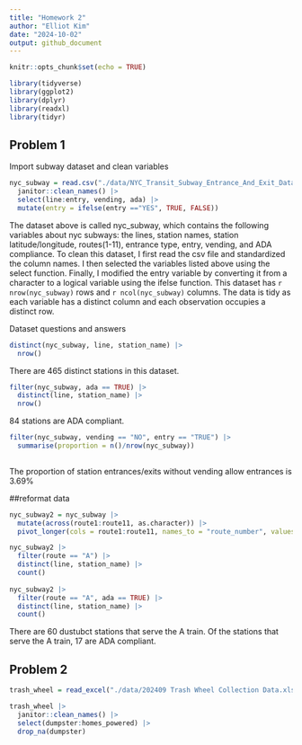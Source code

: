 ```yaml
---
title: "Homework 2"
author: "Elliot Kim"
date: "2024-10-02"
output: github_document
---
```


```r
knitr::opts_chunk$set(echo = TRUE)
```
```r
library(tidyverse)
library(ggplot2)
library(dplyr)
library(readxl)
library(tidyr)
```

## Problem 1

Import subway dataset and clean variables
```r
nyc_subway = read.csv("./data/NYC_Transit_Subway_Entrance_And_Exit_Data.csv", na = c(".", "NA", "")) |> 
  janitor::clean_names() |>
  select(line:entry, vending, ada) |>
  mutate(entry = ifelse(entry =="YES", TRUE, FALSE))
```

The dataset above is called nyc_subway, which contains the following variables about nyc subways: the lines, station names, station latitude/longitude, routes(1-11), entrance type, entry, vending, and ADA compliance. To clean this dataset, I first read the csv file and standardized the column names. I then selected the variables listed above using the select function. Finally, I modified the entry variable by converting it from a character to a logical variable using the ifelse function. This dataset has `r nrow(nyc_subway)` rows and `r ncol(nyc_subway)` columns. The data is tidy as each variable has a distinct column and each observation occupies a distinct row. 

Dataset questions and answers
```r
distinct(nyc_subway, line, station_name) |>
  nrow()
```

There are 465 distinct stations in this dataset.

```r
filter(nyc_subway, ada == TRUE) |>
  distinct(line, station_name) |>
  nrow()
```

84 stations are ADA compliant.

```r
filter(nyc_subway, vending == "NO", entry == "TRUE") |>
  summarise(proportion = n()/nrow(nyc_subway))
  
```

The proportion of station entrances/exits without vending allow entrances is 3.69%

##reformat data
```r
nyc_subway2 = nyc_subway |>
  mutate(across(route1:route11, as.character)) |>
  pivot_longer(cols = route1:route11, names_to = "route_number", values_to = "route")

nyc_subway2 |>
  filter(route == "A") |>
  distinct(line, station_name) |>
  count()
  
nyc_subway2 |>
  filter(route == "A", ada == TRUE) |>
  distinct(line, station_name) |>
  count()
```

There are 60 dustubct stations that serve the A train. Of the stations that serve the A train, 17 are ADA compliant. 

## Problem 2
```r
trash_wheel = read_excel("./data/202409 Trash Wheel Collection Data.xlsx", sheet = "Mr. Trash Wheel")

trash_wheel |>
  janitor::clean_names() |>
  select(dumpster:homes_powered) |>
  drop_na(dumpster)
```

